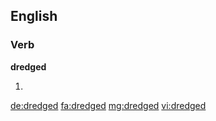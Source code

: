 ==English==

===Verb===
'''dredged'''

# {{past of|dredge}}

[[de:dredged]]
[[fa:dredged]]
[[mg:dredged]]
[[vi:dredged]]